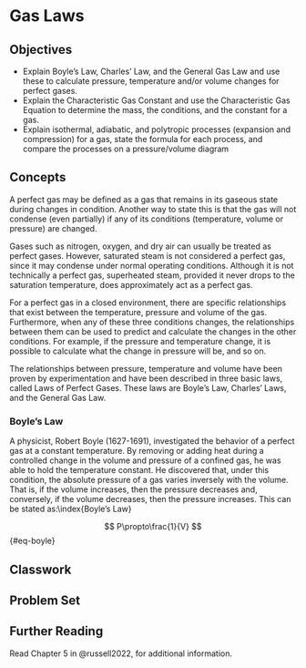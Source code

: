 # Gas Laws {#sec-gas-laws}

## Objectives

-   Explain Boyle’s Law, Charles’ Law, and the General Gas Law and use these to calculate pressure, temperature and/or volume changes for perfect gases.
-   Explain the Characteristic Gas Constant and use the Characteristic Gas Equation to determine the mass, the conditions, and the constant for a gas.
-   Explain isothermal, adiabatic, and polytropic processes (expansion and compression) for a gas, state the formula for each process, and compare the processes on a pressure/volume diagram

## Concepts

A perfect gas may be defined as a gas that remains in its gaseous state during changes in condition. Another way to state this is that the gas will not condense (even partially) if any of its conditions (temperature, volume or pressure) are changed.

Gases such as nitrogen, oxygen, and dry air can usually be treated as perfect gases. However, saturated steam is not considered a perfect gas, since it may condense under normal operating conditions. Although it is not technically a perfect gas, superheated steam, provided it never drops to the saturation temperature, does approximately act as a perfect gas.

For a perfect gas in a closed environment, there are specific relationships that exist between the temperature, pressure and volume of the gas. Furthermore, when any of these three conditions changes, the relationships between them can be used to predict and calculate the changes in the other conditions. For example, if the pressure and temperature change, it is possible to calculate what the change in pressure will be, and so on.

The relationships between pressure, temperature and volume have been proven by experimentation and have been described in three basic laws, called Laws of Perfect Gases. These laws are Boyle’s Law, Charles’ Laws, and the General Gas Law.

### Boyle's Law

A physicist, Robert Boyle (1627-1691), investigated the behavior of a perfect gas at a constant temperature. By removing or adding heat during a controlled change in the volume and pressure of a confined gas, he was able to hold the temperature constant. He discovered that, under this condition, the absolute pressure of a gas varies inversely with the volume. That is, if the volume increases, then the pressure decreases and, conversely, if the volume decreases, then the pressure increases. This can be stated as:\\index{Boyle's Law}

$$
P\propto\frac{1}{V}
$$ {#eq-boyle}

## Classwork

## Problem Set

## Further Reading

Read Chapter 5 in @russell2022, for additional information.

